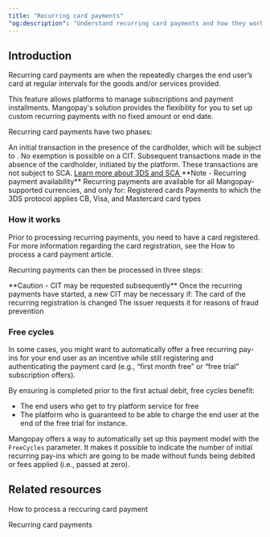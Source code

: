 ```yaml
---
title: "Recurring card payments"
"og:description": "Understand recurring card payments and how they work, with customizable options for subscriptions and installments."
---
```


  
## Introduction

Recurring card payments are when the <Platform content="platform" /> repeatedly charges the end user’s card at regular intervals for the goods and/or services provided.

This feature allows platforms to manage subscriptions and payment installments. Mangopay's solution provides the flexibility for you to set up custom recurring payments with no fixed amount or end date.

Recurring card payments have two phases:

<CardGroup cols={2}>
    <Card title="Customer-initiated transaction (CIT)">
        An initial transaction in the presence of the cardholder, which will be
        subject to <Sca content="SCA" />. No exemption is possible on a CIT.
    </Card>
    <Card title="Merchant-initiated transactions (MIT)">
        Subsequent transactions made in the absence of the cardholder, initiated
        by the platform. These transactions are not subject to SCA.
    </Card>
</CardGroup>

<a href="#" class="btn Secondary normal">
    Learn more about 3DS and SCA
</a>

<Note>
    **Note - Recurring payment availability** Recurring payments are available
    for all Mangopay-supported currencies, and only for: Registered cards
    Payments to which the 3DS protocol applies CB, Visa, and Mastercard card
    types
</Note>

### How it works

Prior to processing recurring payments, you need to have a card registered. For more information regarding the card registration, see the How to process a card payment article.

Recurring payments can then be processed in three steps:

<Steps>
    <Step title="Create the Recurring Registration object to store information about the future recurring payments." />
    <Step title="Process the first recurring payment (CIT) within 24 hours of the card registration." />
    <Step title="Process the subsequent recurring payments (MIT) at the defined intervals." />
</Steps>

<Warning>
    **Caution - CIT may be requested subsequently** Once the recurring payments
    have started, a new CIT may be necessary if: The card of the recurring
    registration is changed The issuer requests it for reasons of fraud
    prevention
</Warning>

### Free cycles

In some cases, you might want to automatically offer a free recurring pay-ins for your end user as an incentive while still registering and authenticating the payment card (e.g., “first month free” or “free trial” subscription offers).

By ensuring <Sca content="SCA" /> is completed prior to the first actual debit, free cycles benefit:

-   The end users who get to try platform service for free
-   The platform who is guaranteed to be able to charge the end user at the end of the free trial for instance.

Mangopay offers a way to automatically set up this payment model with the `FreeCycles` parameter. It makes it possible to indicate the number of initial recurring pay-ins which are going to be made without funds being debited or fees applied (i.e., passed at zero).

## Related resources

<Card title="Tutorial">How to process a reccuring card payment</Card>

<Card title="Endpoints">Recurring card payments</Card>
